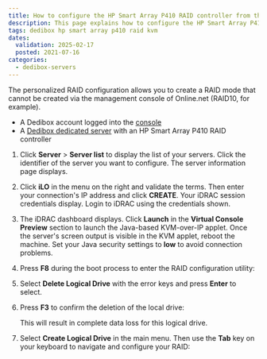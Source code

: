 ```yaml
---
title: How to configure the HP Smart Array P410 RAID controller from the KVM
description: This page explains how to configure the HP Smart Array P410 RAID controller on a Scaleway Dedibox from the KVM
tags: dedibox hp smart array p410 raid kvm
dates:
  validation: 2025-02-17
  posted: 2021-07-16
categories:
  - dedibox-servers
---
```




The personalized RAID configuration allows you to create a RAID mode that cannot be created via the management console of Online.net (RAID10, for example).

<Requirements />

- A Dedibox account logged into the [console](https://console.online.net)
- A [Dedibox dedicated server](https://www.scaleway.com/en/dedibox/) with an HP Smart Array P410 RAID controller

1. Click **Server** > **Server list** to display the list of your servers. Click the identifier of the server you want to configure. The server information page displays.
2. Click **iLO** in the menu on the right and validate the terms. Then enter your connection's IP address and click **CREATE**. Your iDRAC session credentials display. Login to iDRAC using the credentials shown.
3. The iDRAC dashboard displays. Click **Launch** in the **Virtual Console Preview** section to launch the Java-based KVM-over-IP applet. Once the server's screen output is visible in the KVM applet, reboot the machine.
    <Message type="tip">
      Set your Java security settings to **low** to avoid connection problems.
    </Message>
4. Press **F8** during the boot process to enter the RAID configuration utility:
    <Lightbox image={image} alt="" />
5. Select **Delete Logical Drive** with the error keys and press **Enter** to select.
    <Lightbox image={image2} alt="" />
6. Press **F3** to confirm the deletion of the local drive:
    <Lightbox image={image3} alt="" />

    <Message type="important">
      This will result in complete data loss for this logical drive.
    </Message>
7. Select **Create Logical Drive** in the main menu. Then use the **Tab** key on your keyboard to navigate and configure your RAID:
    <Lightbox image={image4} alt="" />



